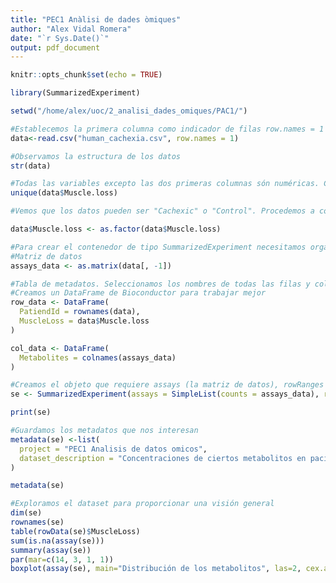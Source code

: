 ```yaml
---
title: "PEC1 Anàlisi de dades òmiques"
author: "Alex Vidal Romera"
date: "`r Sys.Date()`"
output: pdf_document
---
```


```r
knitr::opts_chunk$set(echo = TRUE)

library(SummarizedExperiment)

setwd("/home/alex/uoc/2_analisi_dades_omiques/PAC1/")
```

```r

#Establecemos la primera columna como indicador de filas row.names = 1
data<-read.csv("human_cachexia.csv", row.names = 1)

#Observamos la estructura de los datos
str(data)

#Todas las variables excepto las dos primeras columnas són numéricas. Comprovamos que valores puede tomar la columna 2 Muscle.loss
unique(data$Muscle.loss)

#Vemos que los datos pueden ser "Cachexic" o "Control". Procedemos a convertir la columna en factor para que R pueda manejar mejor los datos categóricos

data$Muscle.loss <- as.factor(data$Muscle.loss)

#Para crear el contenedor de tipo SummarizedExperiment necesitamos organizar nuestra información en una matriz de datos y una tabla para metadatos
#Matriz de datos
assays_data <- as.matrix(data[, -1])

#Tabla de metadatos. Seleccionamos los nombres de todas las filas y columnas.
#Creamos un DataFrame de Bioconductor para trabajar mejor
row_data <- DataFrame(
  PatiendId = rownames(data),
  MuscleLoss = data$Muscle.loss
)

col_data <- DataFrame(
  Metabolites = colnames(assays_data)
)

#Creamos el objeto que requiere assays (la matriz de datos), rowRanges (Opcional, info sobre las filas) y colData (información sobre las columnas)
se <- SummarizedExperiment(assays = SimpleList(counts = assays_data), rowData = row_data, colData = col_data)

print(se)

#Guardamos los metadatos que nos interesan 
metadata(se) <-list(
  project = "PEC1 Analisis de datos omicos",
  dataset_description = "Concentraciones de ciertos metabolitos en pacientes con caquexia y pacientes control"
)

metadata(se)

#Exploramos el dataset para proporcionar una visión general
dim(se)
rownames(se)
table(rowData(se)$MuscleLoss)
sum(is.na(assay(se)))
summary(assay(se))
par(mar=c(14, 3, 1, 1))
boxplot(assay(se), main="Distribución de los metabolitos", las=2, cex.axis=0.5)
```
